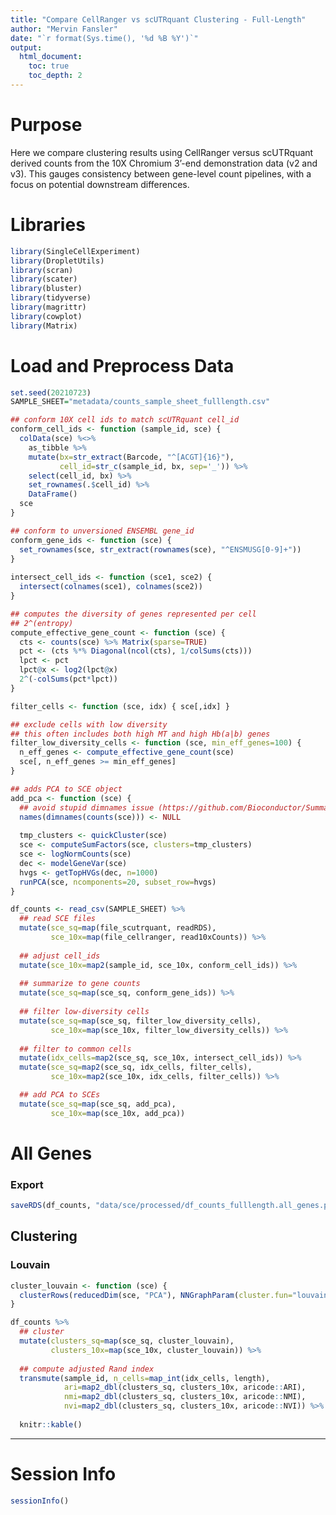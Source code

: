 ```yaml
---
title: "Compare CellRanger vs scUTRquant Clustering - Full-Length"
author: "Mervin Fansler"
date: "`r format(Sys.time(), '%d %B %Y')`"
output: 
  html_document: 
    toc: true
    toc_depth: 2
---
```


# Purpose 

Here we compare clustering results using CellRanger versus scUTRquant derived counts
from the 10X Chromium 3'-end demonstration data (v2 and v3). This gauges consistency 
between gene-level count pipelines, with a focus on potential downstream differences.

# Libraries
```r
library(SingleCellExperiment)
library(DropletUtils)
library(scran)
library(scater)
library(bluster)
library(tidyverse)
library(magrittr)
library(cowplot)
library(Matrix)
```

# Load and Preprocess Data
```r
set.seed(20210723)
SAMPLE_SHEET="metadata/counts_sample_sheet_fulllength.csv"

## conform 10X cell ids to match scUTRquant cell_id
conform_cell_ids <- function (sample_id, sce) {
  colData(sce) %<>%
    as_tibble %>%
    mutate(bx=str_extract(Barcode, "^[ACGT]{16}"),
           cell_id=str_c(sample_id, bx, sep='_')) %>%
    select(cell_id, bx) %>%
    set_rownames(.$cell_id) %>%
    DataFrame()
  sce
}

## conform to unversioned ENSEMBL gene_id
conform_gene_ids <- function (sce) {
  set_rownames(sce, str_extract(rownames(sce), "^ENSMUSG[0-9]+"))
}
  
intersect_cell_ids <- function (sce1, sce2) { 
  intersect(colnames(sce1), colnames(sce2))
}

## computes the diversity of genes represented per cell
## 2^(entropy)
compute_effective_gene_count <- function (sce) {
  cts <- counts(sce) %>% Matrix(sparse=TRUE)
  pct <- (cts %*% Diagonal(ncol(cts), 1/colSums(cts)))
  lpct <- pct
  lpct@x <- log2(lpct@x)
  2^(-colSums(pct*lpct))
}

filter_cells <- function (sce, idx) { sce[,idx] }

## exclude cells with low diversity
## this often includes both high MT and high Hb(a|b) genes
filter_low_diversity_cells <- function (sce, min_eff_genes=100) {
  n_eff_genes <- compute_effective_gene_count(sce)
  sce[, n_eff_genes >= min_eff_genes]
}

## adds PCA to SCE object
add_pca <- function (sce) {
  ## avoid stupid dimnames issue (https://github.com/Bioconductor/SummarizedExperiment/issues/51)
  names(dimnames(counts(sce))) <- NULL
  
  tmp_clusters <- quickCluster(sce)
  sce <- computeSumFactors(sce, clusters=tmp_clusters)
  sce <- logNormCounts(sce)
  dec <- modelGeneVar(sce)
  hvgs <- getTopHVGs(dec, n=1000)
  runPCA(sce, ncomponents=20, subset_row=hvgs)
}

df_counts <- read_csv(SAMPLE_SHEET) %>%
  ## read SCE files
  mutate(sce_sq=map(file_scutrquant, readRDS),
         sce_10x=map(file_cellranger, read10xCounts)) %>%
  
  ## adjust cell_ids
  mutate(sce_10x=map2(sample_id, sce_10x, conform_cell_ids)) %>%
  
  ## summarize to gene counts
  mutate(sce_sq=map(sce_sq, conform_gene_ids)) %>%
  
  ## filter low-diversity cells
  mutate(sce_sq=map(sce_sq, filter_low_diversity_cells),
         sce_10x=map(sce_10x, filter_low_diversity_cells)) %>%
  
  ## filter to common cells
  mutate(idx_cells=map2(sce_sq, sce_10x, intersect_cell_ids)) %>%
  mutate(sce_sq=map2(sce_sq, idx_cells, filter_cells),
         sce_10x=map2(sce_10x, idx_cells, filter_cells)) %>%

  ## add PCA to SCEs
  mutate(sce_sq=map(sce_sq, add_pca),
         sce_10x=map(sce_10x, add_pca))
```

# All Genes
### Export
```r
saveRDS(df_counts, "data/sce/processed/df_counts_fulllength.all_genes.pca.Rds")
```

## Clustering
### Louvain
```r
cluster_louvain <- function (sce) {
  clusterRows(reducedDim(sce, "PCA"), NNGraphParam(cluster.fun="louvain"))
}

df_counts %>%
  ## cluster
  mutate(clusters_sq=map(sce_sq, cluster_louvain),
         clusters_10x=map(sce_10x, cluster_louvain)) %>%
  
  ## compute adjusted Rand index
  transmute(sample_id, n_cells=map_int(idx_cells, length), 
            ari=map2_dbl(clusters_sq, clusters_10x, aricode::ARI),
            nmi=map2_dbl(clusters_sq, clusters_10x, aricode::NMI),
            nvi=map2_dbl(clusters_sq, clusters_10x, aricode::NVI)) %>%
  
  knitr::kable()
```


---

# Session Info
```r
sessionInfo()
```
